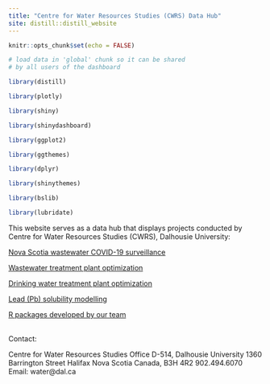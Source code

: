```yaml
---
title: "Centre for Water Resources Studies (CWRS) Data Hub"
site: distill::distill_website
---
```


```r
knitr::opts_chunk$set(echo = FALSE)
```

```r
# load data in 'global' chunk so it can be shared
# by all users of the dashboard

library(distill)

library(plotly)

library(shiny)

library(shinydashboard)

library(ggplot2)

library(ggthemes)

library(dplyr)

library(shinythemes)

library(bslib)

library(lubridate)
```

This website serves as a data hub that displays projects conducted by Centre for Water Resources Studies (CWRS), Dalhousie University:


[Nova Scotia wastewater COVID-19 surveillance](https://cwrs-dal.github.io/CWRS-DAL.io/c19ww.html)

[Wastewater treatment plant optimization](https://cwrs-dal.github.io/CWRS-DAL.io/wwtp.html)

[Drinking water treatment plant optimization](https://cwrs-dal.github.io/CWRS-DAL.io/lmp.html)

[Lead (Pb) solubility modelling](https://cwrs-dal.github.io/CWRS-DAL.io/LRC.html)

[R packages developed by our team](https://cwrs-dal.github.io/CWRS-DAL.io/pack.html)

<br>
Contact:

Centre for Water Resources Studies
Office D-514, Dalhousie University
1360 Barrington Street
Halifax Nova Scotia
Canada, B3H 4R2
902.494.6070
Email: water@dal.ca


 



